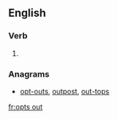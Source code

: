 ==English==

===Verb===
{{head|en}}

# {{en-third-person singular of|opt out}}

===Anagrams===
* [[opt-outs#English|opt-outs]], [[outpost#English|outpost]], [[out-tops#English|out-tops]]

[[fr:opts out]]
